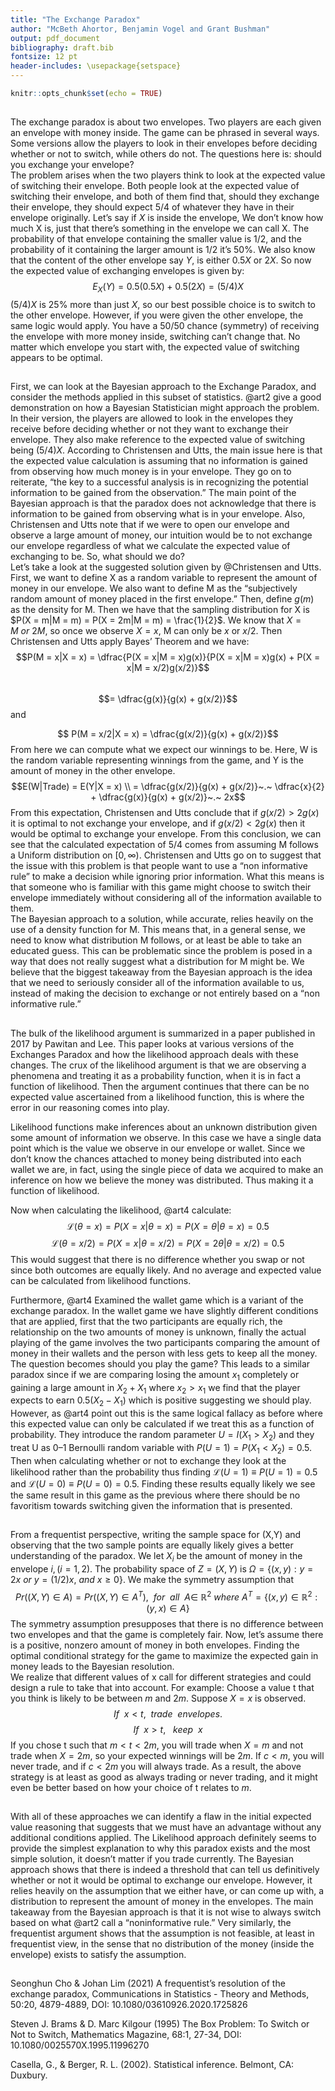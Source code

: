 ---
title: "The Exchange Paradox"
author: "McBeth Ahortor, Benjamin Vogel and Grant Bushman"
output: pdf_document
bibliography: draft.bib
fontsize: 12 pt
header-includes: \usepackage{setspace}
---

```{r setup, include=FALSE}
knitr::opts_chunk$set(echo = TRUE)
```

## \textcolor{blue}{Introduction}
The exchange paradox is about two envelopes. Two players are each given an envelope with money inside. The game can be phrased in several ways. Some versions allow the players to look in their envelopes before deciding whether or not to switch, while others do not. The questions here is: should you exchange your envelope?
\
The problem arises when the two players think to look at the expected value of switching their envelope. Both people look at the expected value of switching their envelope, and both of them find that, should they exchange their envelope, they should expect 5/4 of whatever they have in their envelope originally.
Let's say if $X$ is inside the envelope, We don’t know how much X is, just that there’s something in the envelope we can call X. The probability of that envelope containing the smaller value is $1/2$, and the probability of it containing the larger amount is $1/2$ it's 50\%.
We also know that the content of the other envelope say $Y$, is either $0.5X$ or $2X$. So now the expected value of exchanging envelopes is given by:
\
$$E_X(Y)= 0.5(0.5X)+0.5(2X)=(5/4)X$$
$(5/4)X$ is 25\% more than just $X$, so our best possible choice is to switch to the other envelope. However, if you were given the other envelope, the same logic would apply. You have a $50/50$ chance (symmetry) of receiving the envelope with more money inside, switching can’t change that. No matter which envelope you start with, the expected value of switching appears to be optimal.

##  \textcolor{blue}{Bayesian Approach}
 
First, we can look at the Bayesian approach to the Exchange Paradox, and consider the methods applied in this subset of statistics. @art2 give a good demonstration on how a Bayesian Statistician might approach the problem. In their version, the players are allowed to look in the envelopes they receive before deciding whether or not they want to exchange their envelope. They also make reference to the expected value of switching being $(5/4)X$. According to Christensen and Utts, the main issue here is that the expected value calculation is assuming that no information is gained from observing how much money is in your envelope. They go on to reiterate, “the key to a successful analysis is in recognizing the potential information to be gained from the observation.” The main point of the Bayesian approach is that the paradox does not acknowledge that there is information to be gained from observing what is in your envelope. Also, Christensen and Utts note that if we were to open our envelope and observe a large amount of money, our intuition would be to not exchange our envelope regardless of what we calculate the expected value of exchanging to be. So, what should we do?
\
Let’s take a look at the suggested solution given by @Christensen and Utts. First, we want to define X as a random variable to represent the amount of money in our envelope. We also want to define M as the “subjectively random amount of money placed in the first envelope.” Then, define $g(m)$ as the density for M. Then we have that the sampling distribution for X is  $P(X = m|M = m) = P(X = 2m|M = m) = \frac{1}{2}$. We know that $X = M~or~2M$, so once we observe $X = x$, M can only be $x$ or $x/2$. Then Christensen and Utts apply Bayes’ Theorem and we have:
$$P(M = x|X = x)  = \dfrac{P(X = x|M = x)g(x)}{P(X = x|M = x)g(x) + P(X = x|M = x/2)g(x/2)}$$  
$$=  \dfrac{g(x)}{g(x) + g(x/2)}$$
and

$$ P(M = x/2|X = x) = \dfrac{g(x/2)}{g(x) + g(x/2)}$$
From here we can compute what we expect our winnings to be. Here, W is the random variable representing winnings from the game, and Y is the amount of money in the other envelope.
$$E(W|Trade) = E(Y|X = x) \\ = \dfrac{g(x/2)}{g(x) + g(x/2)}~.~ \dfrac{x}{2} + \dfrac{g(x)}{g(x) + g(x/2)}~.~  2x$$
From this expectation, Christensen and Utts conclude that if $g(x/2) > 2g(x)$ it is optimal to not exchange your envelope, and if $g(x/2) < 2g(x)$ then it would be optimal to exchange your envelope. From this conclusion, we can see that the calculated expectation of $5/4$ comes from assuming M follows a Uniform distribution on $[0,\infty)$. Christensen and Utts go on to suggest that the issue with this problem is that people want to use a “non informative rule” to make a decision while ignoring prior information. What this means is that someone who is familiar with this game might choose to switch their envelope immediately without considering all of the information available to them.
\
The Bayesian approach to a solution, while accurate, relies heavily on the use of a density function for M. This means that, in a general sense, we need to know what distribution M follows, or at least be able to take an educated guess. This can be problematic since the problem is posed in a way that does not really suggest what a distribution for M might be. We believe that the biggest takeaway from the Bayesian approach is the idea that we need to seriously consider all of the information available to us, instead of making the decision to exchange or not entirely based on a “non informative rule.”


## \textcolor{blue}{Likelihood Approach}
The bulk of the likelihood argument is summarized in a paper published in 2017 by Pawitan and Lee. This paper looks at various versions of the Exchanges Paradox and how the likelihood approach deals with these changes. The crux of the likelihood argument is that we are observing a phenomena and treating it as a probability function, when it is in fact a function of likelihood. Then the argument continues that there can be no expected value ascertained from a likelihood function, this is where the error in our reasoning comes into play.  

Likelihood functions make inferences about an unknown distribution given some amount of information we observe. In this case we have a single data point which is the value we observe in our envelope or wallet. Since we don’t know the chances attached to money being distributed into each wallet we are, in fact, using the single piece of data we acquired to make an inference on how we believe the money was distributed. Thus making it a function of likelihood.

Now when calculating the likelihood, @art4 calculate:
$$\mathcal{L}(\theta = x) = P(X = x|\theta = x) = P(X = \theta|\theta = x) = 0.5$$
$$\mathcal{L}(\theta = x/2) = P(X = x|\theta = x/2) = P(X = 2\theta|\theta = x/2) = 0.5$$
This would suggest that there is no difference whether you swap or not since both outcomes are equally likely. And no average and expected value can be calculated from likelihood functions.

Furthermore, @art4 Examined the wallet game which is a variant of the exchange paradox. In the wallet game we have slightly different conditions that are applied, first that the two participants are equally rich, the relationship on the two amounts of money is unknown, finally the actual playing of the game involves the two participants comparing the amount of money in their wallets and the person with less gets to keep all the money. The question becomes should you play the game? This leads to a similar paradox since if we are comparing losing the amount $x_1$ completely or gaining a large amount in $X_2+X_1$ where $x_2>x_1$ we find that the player expects to earn $0.5(X_2-X_1)$ which is positive suggesting we should play. However, as @art4 point out this is the same logical fallacy as before where this expected value can only be calculated if we treat this as a function of probability. They introduce the random parameter $U=I(X_1>X_2)$ and they treat U as 0–1 Bernoulli random variable with $P(U = 1) = P(X_1 < X_2) = 0.5$. Then when calculating whether or not to exchange they look at the likelihood rather than the probability thus finding $\mathcal{L}(U = 1) \equiv P(U = 1) = 0.5$ and $\mathcal{L}(U = 0) \equiv P(U = 0) = 0.5$. Finding these results equally likely we see the same result in this game as the previous where there should be no favoritism towards switching given the information that is presented.



## \textcolor{blue}{The Frequentist Approach}
From a frequentist perspective, writing the sample space for (X,Y) and observing that the two sample points are equally likely gives a better understanding of the paradox.
We let $X_i$ be the amount of money in the envelope $i, (i= 1, 2)$. The probability space of $Z = (X, Y)$ is $\Omega = \{(x,y): y = 2x~ or~ y = (1/2) x,~ and ~x \geq 0\}$. We make the symmetry assumption  that $$Pr((X, Y)\in A )= Pr((X, Y )\in A^T), ~~for~~all~~A \in~ \mathbb{R}^2 ~where~A^T = \{(x,y)\in \mathbb{R}^2:(y,x) \in A \}$$
The symmetry assumption presupposes that there is no difference between two envelopes and that the game is completely fair. Now, let's assume there is a positive, nonzero amount of money in both envelopes.
Finding the optimal conditional strategy for the game to maximize the expected gain in money leads to the Bayesian resolution.
\
We realize that different values of x call for different strategies and could design a rule to take that into account. For example:
Choose a value t that you think is likely to be between $m$ and $2m$. Suppose $X = x$ is observed.
$$If ~~x < t,~~trade~~envelopes.$$
$$If ~~x > t,~~~ keep~~ x$$
If you chose t such that $m <t < 2m$, you will trade when $X = m$ and not trade when $X = 2m$, so your expected winnings will be $2m$. If $c < m$,
you will never trade, and if $c < 2m$ you will always trade. As a result, the above strategy is at least as good as always trading or never trading, and it might even be better based on how your choice of t relates to $m$.

## \textcolor{blue}{Conclusion}
With all of these approaches we can identify a flaw in the initial expected value reasoning that suggests that we must have an advantage without any additional conditions applied. The Likelihood approach definitely seems to provide the simplest explanation to why this paradox exists and the most simple solution, it doesn't matter if you trade currently. The Bayesian approach shows that there is indeed a threshold that can tell us definitively whether or not it would be optimal to exchange our envelope. However, it relies heavily on the assumption that we either have, or can come up with, a distribution to represent the amount of money in the envelopes. The main takeaway from the Bayesian approach is that it is not wise to always switch based on what @art2 call a “noninformative rule.” Very similarly, the frequentist argument shows that the assumption is not feasible, at least in frequentist view, in the sense that no distribution of the money (inside the envelope) exists to satisfy the assumption.

## \textcolor{blue}{References}
Seonghun Cho & Johan Lim (2021) A frequentist’s resolution of the exchange paradox, Communications in Statistics - Theory and Methods, 50:20,             4879-4889, DOI: 10.1080/03610926.2020.1725826
\

Steven J. Brams & D. Marc Kilgour (1995) The Box Problem: To Switch or Not to Switch, Mathematics Magazine, 68:1, 27-34, DOI:                             10.1080/0025570X.1995.11996270
\

Casella, G., & Berger, R. L. (2002). Statistical inference. Belmont, CA: Duxbury.
